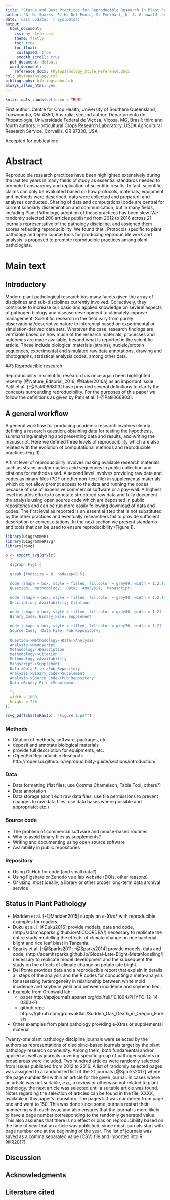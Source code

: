```yaml
---
title: "Status and Best Practices for Reproducible Research In Plant Pathology"
author: "A. H. Sparks, E. M. Del Ponte, S. Everhart, N. J. Grünwald, and Z. Foster"
date: 'Last update: `r Sys.Date()`'
output:
  html_document:
    css: my-style.css
    theme: flatly
    toc: true
    toc_float: 
     collapsed: true
     smooth_scroll: true
  pdf_document: default
  word_document:
    reference_docx: Phytopathology_Style_Reference.docx
csl: phytopathology.csl
bibliography: bibliography.bib
always_allow_html: yes
---
```


<!-- 
To render all formats:
rmarkdown::render('What Does Reproducible Research Mean for Plant Pathology.Rmd', output_format = 'all')
-->

```r
knitr::opts_chunk$set(echo = TRUE)
```
First author: Centre for Crop Health, University of Southern Queensland, Toowoomba, Qld 4350, Australia; second author: Departamento de Fitopatologia, Universidade Federal de Viçosa, Viçosa, MG, Brasil; third and fourth authors: Horticultural Crops Research Laboratory, USDA Agricultural Research Service, Corvallis, OR 97330, USA 

Accepted for publication: 

# Abstract

Reproducible research practices have been highlighted extensively during the last ten years in many fields of study as essential standards needed to promote transparency and replication of scientific results. In fact, scientific claims can only be evaluated based on how protocols, materials, equipment and methods were described; data were collected and prepared; and analyses conducted. Sharing of data and computational code are central for current scholarly dissemination and communication, but in many fields, including Plant Pathology, adoption of these practices has been slow. We randomly selected 200 articles published from 2012 to 2016 across 21 journals representative of the pathology discipline, and assigned them scores reflecting reproducibility. We found that.. Protocols specific to plant pathology and open source tools for producing reproducible work and analysis is proposed to promote reproducible practices among plant pathologists.


# Main text

## Introductory

Modern plant pathological research has many facets given the array of disciplines and sub-disciplines currently involved. Collectively, they contribute to increase our basic and applied knowledge on several aspects of pathogen biology and disease development to ultimately improve management. Scientific research in the field vary from purely observational/descriptive nature to inferential based on experimental or simulation-derived data sets. Whatever the case, research findings are verifiable based on how much of the research materials, processes and outcomes are made available, beyond what is reported in the scientific article. These include biological materials (strains), nucleic/protein sequences, experimental and simulated raw data annotations, drawing and photographs, statistical analysis codes, among other data.


##3 Reproducible research

Reproducibility in scientific research has once again been highlighted recently [@Nature_Editorial_2016; @Baker2016a] as an important issue. Patil et al. [-@Patil066803] have provided several definitions to clarify the concepts surrounding reproducibility. For the purposes of this paper we follow the definitions as given by Patil et al. [-@Patil066803].



## A general workflow

A general workflow for producing academic research involves clearly defining a research question, obtaining data for testing the hypothesis, summarizing/analyzing and presenting data and results, and writing the manuscript. Here we defined three levels of reproducibility which are also related with the evolution of computational methods and reproducible practices (Fig. 1).

A first level of reproducibility involves making available research materials such as strains and/or nucleic acid sequences in public collection and citations for methods used. A second level involves providing raw data and codes as binary files (PDF or other non-text file) in supplemental materials which do not allow prompt access to the data and running the codes because of use of expensive commercial software or a pay-wall. A highest level includes efforts to annotate structured raw data and fully document the analysis using open source code which are deposited in public repositories and can be run more easily following download of data and codes. The first level as reported is an essential step that is not substituted by the other practices and eventually researchers fail to provide sufficient description or correct citations. In the next section we present standards and tools that can be used to ensure reproducibility (Figure 1).

```r
library(DiagrammeR)
library(DiagrammeRsvg)
library(rsvg)

p <- export_svg(grViz(
  "
  digraph Fig1 {
  
  graph [fontsize = 8, nodesep=0.5]
  
  node [shape = box, style = filled, fillcolor = grey99, width = 1.2,fontname = Helvetica]
  Question;  Methodology;  Data;  Analysis;  Manuscript;
  
  node [shape = box, style = filled, fillcolor = grey90, width = 1.2,fontname = Helvetica]
  Description; Availability; Citation
  
  node [shape = box, style = filled, fillcolor = grey80, width = 1.2]
  Binary_Code; Binary_File; Supplement
  
  node [shape = box, style = filled, fillcolor = grey70, width = 1.2]
  Source_Code;  Data_File; Pub_Repository;
  
  Question->Methodology->Data->Analysis
  Analysis->Manuscript
  Methodology->Description
  Methodology->Citation
  Methodology->Availability
  Manuscript->Supplement
  Data->Data_File->Pub_Repository
  Analysis->Binary_Code->Supplement
  Analysis->Source_Code->Pub_Repository
  Data->Binary_File->Supplement
  }
  ",
  width = 1000,
  height = 750
))

rsvg_pdf(charToRaw(p), "Figure 1.pdf")
```

### Methods

- Citation of methods, software, packages, etc.
- deposit and annotate biological materials
- provide full description for equipments, etc.
- rOpenSci Reproducible Research: http://ropensci.github.io/reproducibility-guide/sections/introduction/

### Data

- Data formatting (flat files; use Comma Chameleon, Table Tool, others?)
- Data annotation
- Data storage (don't edit raw data files; use file permissions to prevent changes to raw data files, use data bases where possible and appropriate; etc.)

### Source code

- The problem of commercial software and mouse-based routines
- Why to avoid binary files as supplements?
- Writing and documenting using open source software
- Availability in public repositories

### Repository
- Using GitHub for code (and small data?)
- Using Figshare or Zenodo vs a lab website (DOIs, other reasons)
- Or using, most ideally, a library or other proper long-term data archival service



## Status in Plant Pathology

* Madden et al. [-@Madden2015] supply an *e-**X**tra*\* with reproducible examples
for readers.
* Duku et al. [-@Duku2016] provide models, data and code, (http://adamhsparks.github.io/MICCORDEA/) necessary to
replicate the entire study modelling the effects of climate change on rice
bacterial blight and rice leaf blast in Tanzania.
* Sparks et al. [-@Sparks2011; -@Sparks2014] provide models, data and code, (http://adamhsparks.github.io/Global-Late-Blight-MetaModelling/)
necessary to replicate model development and the subsequent the study on the effects of climate change on potato late blight.
* Del Ponte provides data and a reproducible report that explain in details all steps of the analysis and the R codes for conducting a meta-analysis for assessing heterogeneity in relationship between white mold incidence and soybean yield and between incidence and soybean tied.
* Example from Grünwald lab: 
  - paper http://apsjournals.apsnet.org/doi/full/10.1094/PHYTO-12-14-0350-FI
  - github repo https://github.com/grunwaldlab/Sudden_Oak_Death_in_Oregon_Forests
* Other examples from plant pathology providing e-Xtras or supplemental material

Twenty-one plant pathology discipline journals were selected by the authors as representations of discipline-based journals target by the plant pathology research community. Among them, both fundamental and/or applied as well as journals covering specific group of pathogens/plants or broad areas were included. Two hundred articles were randomly selected from issues published from 2012 to 2016. A list of randomly selected pages was assigned to a randomized list of the 21 journals [@Sparks2017] where the page number fell within an article for the given journal. In cases where an article was not suitable, _e.g._, a review or otherwise not related to plant pathology, the next article was selected until a suitable article was found. Notes regarding the selection of articles can be found in the file, XXXX, available in this paper's repository. The pages list was numbered from page one and went to 150. This was done since some journals restart their numbering with each issue and also ensures that the journal is more likely to have a page number corresponding to the randomly generated value. This also assumes that there is no effect or bias on reproducibility based on the time of year that an article was published, since most journals start with page number one at the beginning of the year. The list of journals was saved as a comma separated value (CSV) file and imported into R [@R2017]. 


## Discussion


## Acknowledgments


## Literature cited

